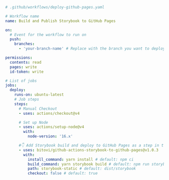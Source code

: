 ```yml
# .github/workflows/deploy-github-pages.yaml

# Workflow name
name: Build and Publish Storybook to GitHub Pages

on:
  # Event for the workflow to run on
  push:
    branches:
      - 'your-branch-name' # Replace with the branch you want to deploy from

permissions:
  contents: read
  pages: write
  id-token: write

# List of jobs
jobs:
  deploy:
    runs-on: ubuntu-latest
    # Job steps
    steps:
      # Manual Checkout
      - uses: actions/checkout@v4

      # Set up Node
      - uses: actions/setup-node@v4
        with:
          node-version: '16.x'

      #👇 Add Storybook build and deploy to GitHub Pages as a step in the workflow
      - uses: bitovi/github-actions-storybook-to-github-pages@v1.0.3
        with:
          install_command: yarn install # default: npm ci
          build_command: yarn storybook build # default: npm run storybook build
          path: storybook-static # default: dist/storybook
          checkout: false # default: true
```
